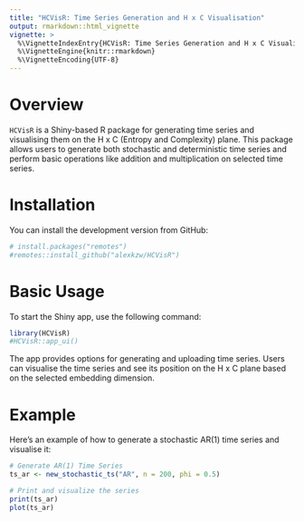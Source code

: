 ```yaml
---
title: "HCVisR: Time Series Generation and H x C Visualisation"
output: rmarkdown::html_vignette
vignette: >
  %\VignetteIndexEntry{HCVisR: Time Series Generation and H x C Visualisation}
  %\VignetteEngine{knitr::rmarkdown}
  %\VignetteEncoding{UTF-8}
---
```


# Overview

`HCVisR` is a Shiny-based R package for generating time series and visualising them on the H x C (Entropy and Complexity) plane. This package allows users to generate both stochastic and deterministic time series and perform basic operations like addition and multiplication on selected time series.

# Installation

You can install the development version from GitHub:

```r
# install.packages("remotes")
#remotes::install_github("alexkzw/HCVisR")
```

# Basic Usage

To start the Shiny app, use the following command:

```r
library(HCVisR)
#HCVisR::app_ui()
```

The app provides options for generating and uploading time series. Users can visualise the time series and see its position on the H x C plane based on the selected embedding dimension.

# Example

Here’s an example of how to generate a stochastic AR(1) time series and visualise it:
```r
# Generate AR(1) Time Series
ts_ar <- new_stochastic_ts("AR", n = 200, phi = 0.5)

# Print and visualize the series
print(ts_ar)
plot(ts_ar)
```

